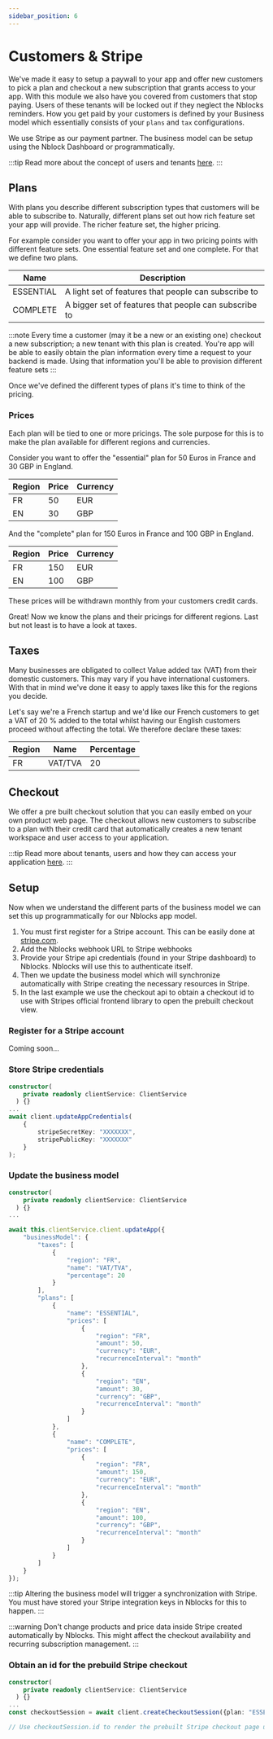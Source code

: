 ```yaml
---
sidebar_position: 6
---
```


# Customers & Stripe


We've made it easy to setup a paywall to your app and offer new customers to pick a plan and checkout a new subscription that grants access to your app.
With this module we also have you covered from customers that stop paying. Users of these tenants will be locked out if they neglect the Nblocks reminders.
How you get paid by your customers is defined by your Business model which essentially consists of your `plans` and `tax` configurations.

We use Stripe as our payment partner.
The business model can be setup using the Nblock Dashboard or programmatically.

:::tip
Read more about the concept of users and tenants [here](tenants-users.mdx).
:::

## Plans
With plans you describe different subscription types that customers will be able to subscribe to. 
Naturally, different plans set out how rich feature set your app will provide. The richer feature set, the higher pricing.

For example consider you want to offer your app in two pricing points with different feature sets. One essential feature set and one complete. 
For that we define two plans.

| Name          | Description
| -----------   | -----------   |
| ESSENTIAL     | A light set of features that people can subscribe to |
| COMPLETE      | A bigger set of features that people can subscribe to |

:::note
Every time a customer (may it be a new or an existing one) checkout a new subscription; a new tenant with this plan is created. 
You're app will be able to easily obtain the plan information every time a request to your backend is made. 
Using that information you'll be able to provision different feature sets
:::

Once we've defined the different types of plans it's time to think of the pricing.

### Prices
Each plan will be tied to one or more pricings. The sole purpose for this is to make the plan available for different regions and currencies.

Consider you want to offer the "essential" plan for 50 Euros in France and 30 GBP in England.

| Region      | Price    | Currency |
| -----------   | -----------   | -----------   |
| FR     | 50 | EUR  |
| EN      | 30 | GBP   |

And the "complete" plan for 150 Euros in France and 100 GBP in England.

| Region      | Price    | Currency |
| -----------   | -----------   | -----------   |
| FR     | 150 | EUR  |
| EN      | 100 | GBP   |

These prices will be withdrawn monthly from your customers credit cards. 

Great! Now we know the plans and their pricings for different regions. Last but not least is to have a look at taxes.

## Taxes
Many businesses are obligated to collect Value added tax (VAT) from their domestic customers. This may vary if you have international customers. 
With that in mind we've done it easy to apply taxes like this for the regions you decide.

Let's say we're a French startup and we'd like our French customers to get a VAT of 20 % added to the total whilst having our English customers proceed without affecting the total.
We therefore declare these taxes:

| Region      | Name    | Percentage |
| -----------   | -----------   | -----------   |
| FR     | VAT/TVA | 20  |

## Checkout
We offer a pre built checkout solution that you can easily embed on your own product web page. 
The checkout allows new customers to subscribe to a plan with their credit card that automatically creates a new tenant workspace and user access to your application. 

:::tip
Read more about tenants, users and how they can access your application [here](tenants-users).
:::

## Setup
Now when we understand the different parts of the business model we can set this up programmatically for our Nblocks app model.
1. You must first register for a Stripe account. This can be easily done at [stripe.com](https://stripe.com).
1. Add the Nblocks webhook URL to Stripe webhooks
1. Provide your Stripe api credentials (found in your Stripe dashboard) to Nblocks. Nblocks will use this to authenticate itself.
1. Then we update the business model which will synchronize automatically with Stripe creating the necessary resources in Stripe.
1. In the last example we use the checkout api to obtain a checkout id to use with Stripes official frontend library to open the prebuilt checkout view.

### Register for a Stripe account
Coming soon...

### Store Stripe credentials

<Tabs>
<TabItem value="nestjs" label="NestJS" default>

```typescript
constructor(
    private readonly clientService: ClientService
  ) {}
...
await client.updateAppCredentials(
    {
        stripeSecretKey: "XXXXXXX", 
        stripePublicKey: "XXXXXXX"
    }
);
```

</TabItem>
</Tabs>

### Update the business model
<Tabs>
<TabItem value="nestjs" label="NestJS" default>

```typescript
constructor(
    private readonly clientService: ClientService
  ) {}
...

await this.clientService.client.updateApp({
    "businessModel": {
        "taxes": [
            {
                "region": "FR",
                "name": "VAT/TVA",
                "percentage": 20
            }
        ],
        "plans": [
            {
                "name": "ESSENTIAL",
                "prices": [
                    {
                        "region": "FR",
                        "amount": 50,
                        "currency": "EUR",
                        "recurrenceInterval": "month"
                    },
                    {
                        "region": "EN",
                        "amount": 30,
                        "currency": "GBP",
                        "recurrenceInterval": "month"
                    }
                ]
            },
            {
                "name": "COMPLETE",
                "prices": [
                    {
                        "region": "FR",
                        "amount": 150,
                        "currency": "EUR",
                        "recurrenceInterval": "month"
                    },
                    {
                        "region": "EN",
                        "amount": 100,
                        "currency": "GBP",
                        "recurrenceInterval": "month"
                    }
                ]
            }
        ]
    }
});
```

</TabItem>
</Tabs>

:::tip
Altering the business model will trigger a synchronization with Stripe. You must have stored your Stripe integration keys in Nblocks for this to happen.
:::

:::warning
Don't change products and price data inside Stripe created automatically by Nblocks. This might affect the checkout availability and recurring subscription management.
:::

### Obtain an id for the prebuild Stripe checkout

<Tabs>
<TabItem value="nestjs" label="NestJS" default>

```typescript
constructor(
    private readonly clientService: ClientService
  ) {}
...
const checkoutSession = await client.createCheckoutSession({plan: "ESSENTIAL", region: "FR"});

// Use checkoutSession.id to render the prebuilt Stripe checkout page using Stripe JS Lib.
```

</TabItem>
</Tabs>
